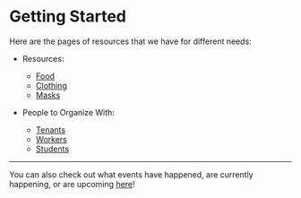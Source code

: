 # Getting Started

Here are the pages of resources that we have for different needs:
- Resources:
  - [Food](/food)
  - [Clothing](/clothing)
  - [Masks](/masks)

- People to Organize With:
  - [Tenants](/tenants)
  - [Workers](/workers)
  - [Students](/students)

---

You can also check out what events have happened, are currently happening, or are upcoming [here](/events)!